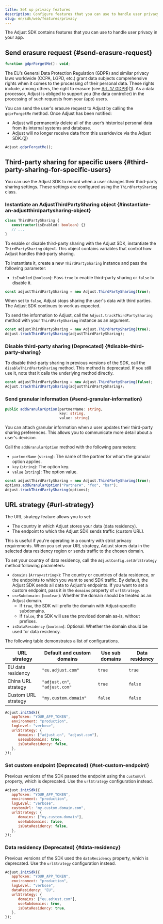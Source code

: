 ```yaml
---
title: Set up privacy features
description: Configure features that you can use to handle user privacy in your app.
slug: en/sdk/web/features/privacy
---
```


The Adjust SDK contains features that you can use to handle user privacy in your app.

## Send erasure request {#send-erasure-request}

<CodeBlock title="Method signature">

```js
function gdprForgetMe(): void;
```

</CodeBlock>

The EU’s General Data Protection Regulation (GDPR) and similar privacy laws worldwide (CCPA, LGPD, etc.) grant data subjects comprehensive rights when it comes to the processing of their personal data. These rights include, among others, the right to erasure (see [Art. 17 GDPR](https://gdpr.eu/article-17-right-to-be-forgotten/))([1](https://help.adjust.com/en/article/gdpr#ref-1)). As a data processor, Adjust is obliged to support you (the data controller) in the processing of such requests from your (app) users.

You can send the user's erasure request to Adjust by calling the `gdprForgetMe` method. Once Adjust has been notified:

-  Adjust will permanently delete all of the user’s historical personal data from its internal systems and database.
-  Adjust will no longer receive data from this user/device via the Adjust SDK.([2](https://help.adjust.com/en/article/gdpr#ref-2))

```js
Adjust.gdprForgetMe();
```

## Third-party sharing for specific users {#third-party-sharing-for-specific-users}

<MinorVersion
   added="5.7.0"
   link="https://github.com/adjust/web_sdk/releases/tag/v5.7.0"
/>

You can use the Adjust SDK to record when a user changes their third-party sharing settings. These settings are configured using the `ThirdPartySharing` class.

### Instantiate an AdjustThirdPartySharing object {#instantiate-an-adjustthirdpartysharing-object}

<CodeBlock title="Method signature">

```ts
class ThirdPartySharing {
   constructor(isEnabled: boolean) {}
   // ...
}
```

</CodeBlock>

To enable or disable third-party sharing with the Adjust SDK, instantiate the `ThirdPartySharing` object. This object contains variables that control how Adjust handles third-party sharing.

To instantiate it, create a new `ThirdPartySharing` instance and pass the following parameter:

-  `isEnabled` (`boolean`): Pass `true` to enable third-party sharing or `false` to disable it.

```ts
const adjustThirdPartySharing = new Adjust.ThirdPartySharing(true);
```

When set to `false`, Adjust stops sharing the user's data with third parties. The Adjust SDK continues to work as expected.

To send the information to Adjust, call the `Adjust.trackThirdPartySharing` method with your `ThirdPartySharing` instance as an argument.

```ts
const adjustThirdPartySharing = new Adjust.ThirdPartySharing(true);
Adjust.trackThirdPartySharing(adjustThirdPartySharing);
```

### Disable third-party sharing (Deprecated) {#disable-third-party-sharing}

<MinorVersion
   removed="5.7.0"
   link="https://github.com/adjust/web_sdk/releases/tag/v5.7.0"
/>

To disable third-party sharing in previous versions of the SDK, call the `disableThirdPartySharing` method. This method is deprecated. If you still use it, note that it calls the underlying method directly.

```ts
const adjustThirdPartySharing = new Adjust.ThirdPartySharing(false);
Adjust.trackThirdPartySharing(adjustThirdPartySharing);
```

### Send granular information {#send-granular-information}

<CodeBlock title="Method signature">

```ts
public addGranularOption(partnerName: string,
                         key: string,
                         value: string)
```

</CodeBlock>

You can attach granular information when a user updates their third-party sharing preferences. This allows you to communicate more detail about a user's decision.

Call the `addGranularOption` method with the following parameters:

-  `partnerName` (`string`): The name of the partner for whom the granular option applies.
-  `key` (`string`): The option key.
-  `value` (`string`): The option value.

```ts
const adjustThirdPartySharing = new Adjust.ThirdPartySharing(true);
options.addGranularOption("PartnerA", "foo", "bar");
Adjust.trackThirdPartySharing(options);
```

## URL strategy {#url-strategy}

<MinorVersion
   changed="5.7.0"
   link="https://github.com/adjust/web_sdk/releases/tag/v5.7.0"
/>

The URL strategy feature allows you to set:

-  The country in which Adjust stores your data (data residency).
-  The endpoint to which the Adjust SDK sends traffic (custom URL).

This is useful if you're operating in a country with strict privacy requirements. When you set your URL strategy, Adjust stores data in the selected data residency region or sends traffic to the chosen domain.

To set your country of data residency, call the `AdjustConfig.setUrlStrategy` method following parameters:

-  `domains` (`Array<string>`): The country or countries of data residence, or the endpoints to which you want to send SDK traffic. By default, the Adjust SDK sends all data to Adjust's endpoints. If you want to set a custom endpoint, pass it in the `domains` property of `urlStrategy`.
-  `useSubdomains` (`boolean`): Whether the domain should be treated as an Adjust domain.
   -  If `true`, the SDK will prefix the domain with Adjust-specific subdomains.
   -  If `false`, the SDK will use the provided domain as-is, without prefixes.
-  `isDataResidency` (`boolean`): Optional. Whether the domain should be used for data residency.

The following table demonstrates a list of configurations.

| URL strategy        | Default and custom domains    | Use sub domains | Data residency |
| ------------------- | ----------------------------- | --------------- | -------------- |
| EU data residency   | `"eu.adjust.com"`             | `true`          | `true`         |
| China URL strategy  | `"adjust.cn"`, `"adjust.com"` | `true`          | `false`        |
| Custom URL strategy | `"my.custom.domain"`          | `false`         | `false`        |

```js
Adjust.initSdk({
   appToken: "YOUR_APP_TOKEN",
   environment: "production",
   logLevel: "verbose",
   urlStrategy: {
      domains: ["adjust.cn", "adjust.com"],
      useSubdomains: true,
      isDataResidency: false,
   },
});
```

### Set custom endpoint (Deprecated) {#set-custom-endpoint}

<MinorVersion
   removed="5.7.0"
   link="https://github.com/adjust/web_sdk/releases/tag/v5.7.0"
/>

Previous versions of the SDK passed the endpoint using the `customUrl` property, which is deprecated. Use the `urlStrategy` configuration instead.

<CodeBlock del="{range: 5}" ins="{range: 6-10}">

```js
Adjust.initSdk({
   appToken: "YOUR_APP_TOKEN",
   environment: "production",
   logLevel: "verbose",
   customUrl: "my.custom.domain.com",
   urlStrategy: {
      domains: ["my.custom.domain"],
      useSubdomains: false,
      isDataResidency: false,
   },
});
```

</CodeBlock>

### Data residency (Deprecated) {#data-residency}

<MinorVersion
   removed="5.7.0"
   link="https://github.com/adjust/web_sdk/releases/tag/v5.7.0"
/>

Previous versions of the SDK used the `dataResidency` property, which is deprecated. Use the `urlStrategy` configuration instead.

<CodeBlock del="{range: 5}" ins="{range: 6-10}">

```js
Adjust.initSdk({
   appToken: "YOUR_APP_TOKEN",
   environment: "production",
   logLevel: "verbose",
   dataResidency: "EU",
   urlStrategy: {
      domains: ["eu.adjust.com"],
      useSubdomains: true,
      isDataResidency: true,
   },
});
```

</CodeBlock>
